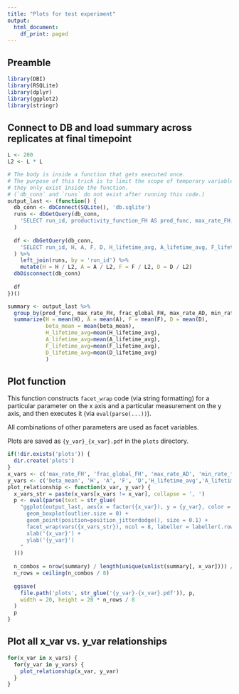 ```yaml
---
title: "Plots for test experiment"
output:
  html_document:
    df_print: paged
---
```


## Preamble

```r
library(DBI)
library(RSQLite)
library(dplyr)
library(ggplot2)
library(stringr)
```

## Connect to DB and load summary across replicates at final timepoint

```r
L <- 200
L2 <- L * L

# The body is inside a function that gets executed once.
# The purpose of this trick is to limit the scope of temporary variables:
# they only exist inside the function.
# (`db_conn` and `runs` do not exist after running this code.)
output_last <- (function() {
  db_conn <- dbConnect(SQLite(), 'db.sqlite')
  runs <- dbGetQuery(db_conn,
    'SELECT run_id, productivity_function_FH AS prod_func, max_rate_FH, frac_global_FH, max_rate_AD, min_rate_frac_AD, rate_DF FROM runs'
  )
  
  df <- dbGetQuery(db_conn,
    'SELECT run_id, H, A, F, D, H_lifetime_avg, A_lifetime_avg, F_lifetime_avg,D_lifetime_avg, beta_mean FROM output WHERE time = 150.0'
  ) %>%
    left_join(runs, by = 'run_id') %>%
    mutate(H = H / L2, A = A / L2, F = F / L2, D = D / L2)
  dbDisconnect(db_conn)
  
  df
})()

summary <- output_last %>%
  group_by(prod_func, max_rate_FH, frac_global_FH, max_rate_AD, min_rate_frac_AD, rate_DF) %>%
  summarize(H = mean(H), A = mean(A), F = mean(F), D = mean(D), 
            beta_mean = mean(beta_mean),
            H_lifetime_avg=mean(H_lifetime_avg),
            A_lifetime_avg=mean(A_lifetime_avg),
            F_lifetime_avg=mean(F_lifetime_avg),
            D_lifetime_avg=mean(D_lifetime_avg)
            )
```

## Plot function

This function constructs `facet_wrap` code (via string formatting) for a particular parameter
on the x axis and a particular measurement on the y axis, and then executes it
(via `eval(parse(...))`).

All combinations of other parameters are used as facet variables.

Plots are saved as `{y_var}_{x_var}.pdf` in the `plots` directory.

```r
if(!dir.exists('plots')) {
  dir.create('plots')
}
x_vars <- c('max_rate_FH', 'frac_global_FH', 'max_rate_AD', 'min_rate_frac_AD', 'rate_DF')
y_vars <- c('beta_mean', 'H', 'A', 'F', 'D','H_lifetime_avg','A_lifetime_avg','F_lifetime_avg','D_lifetime_avg')
plot_relationship <- function(x_var, y_var) {
  x_vars_str = paste(x_vars[x_vars != x_var], collapse = ', ')
  p <- eval(parse(text = str_glue(
    "ggplot(output_last, aes(x = factor({x_var}), y = {y_var}, color = prod_func)) +
      geom_boxplot(outlier.size = 0) +
      geom_point(position=position_jitterdodge(), size = 0.1) +
      facet_wrap(vars({x_vars_str}), ncol = 8, labeller = labeller(.rows = label_both)) +
      xlab('{x_var}') +
      ylab('{y_var}')
    "
  )))
  
  n_combos = nrow(summary) / length(unique(unlist(summary[, x_var]))) / 2
  n_rows = ceiling(n_combos / 8)
  
  ggsave(
    file.path('plots', str_glue('{y_var}-{x_var}.pdf')), p,
    width = 20, height = 20 * n_rows / 8
  )
  p
}
```


## Plot all x_var vs. y_var relationships

```r
for(x_var in x_vars) {
  for(y_var in y_vars) {
    plot_relationship(x_var, y_var)
  }
}
```
